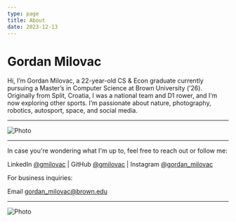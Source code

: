 ```yaml
---
type: page
title: About
date: 2023-12-13
---
```


# Gordan Milovac

Hi, I’m Gordan Milovac, a 22-year-old CS & Econ graduate currently pursuing a Master’s in Computer Science at Brown University (’26). Originally from Split, Croatia, I was a national team and D1 rower, and I’m now exploring other sports. I’m passionate about nature, photography, robotics, autosport, space, and social media.


---

<Image
  src="/images/boys.jpeg"
  alt="Photo"
  width={2208}
  height={929}
  priority
  className="next-image"
/>

---

In case you're wondering what I'm up to, feel free to reach out or follow me:

LinkedIn [@gmilovac](https://www.linkedin.com/in/gmilovac/) | GitHub [@gmilovac](https://github.com/gmilovac) | Instagram [@gordan_milovac](https://www.instagram.com/gordan_milovac/)

For business inquiries:

Email gordan_milovac@brown.edu

---

<Image
  src="/images/rowing.jpeg"
  alt="Photo"
  width={6599}
  height={2634}
  priority
  className="next-image"
/>
